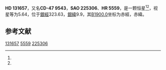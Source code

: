 {{Starbox begin
| name = HD 131657
}}
{{Starbox observe
| epoch = [[J2000.0|J2000.0]]
| constell = {{星座名待查}}<ref name=SIMBAD>{{cite web
 | url=http://simbad.u-strasbg.fr/simbad/sim-id?Ident=HR+5559
 | title=Pulsating variable Star
 | publisher=Centre de Données astronomiques de Strasbourg
 | work=SIMBAD
 | accessdate=2012-07-13
 | archive-date=2016-03-16
 | archive-url=https://web.archive.org/web/20160316074557/http://simbad.u-strasbg.fr/simbad/sim-id?Ident=HR+5559
 | dead-url=no
 }}</ref><ref name=DATA>{{cite web
 | url=http://vizier.u-strasbg.fr/viz-bin/VizieR-5?-out.add=.&-source=5050&-corr=PK=HR&-out.max=9999&HR=5559
 | title=VizieR Detailed Page
 | accessdate=2012-07-13
 | archive-date=2016-03-05
 | archive-url=https://web.archive.org/web/20160305004814/http://vizier.u-strasbg.fr/viz-bin/VizieR-5?-out.add=.&-source=5050&-corr=PK=HR&-out.max=9999&HR=5559
 | dead-url=no
 }}</ref>
| 星官 = 
| ra = {{RA|14|56|32}}<ref name=SIMBAD /><ref name=DATA />
| dec = {{DEC|-47|52|45}}<ref name=SIMBAD /><ref name=DATA />
| appmag_v = 5.64<ref name=SIMBAD /><ref name=DATA />
}}
{{Starbox character
| class = B9V<ref name=SIMBAD /><ref name=DATA />
| b-v = -0.04<ref name=SIMBAD /><ref name=DATA />
| u-b = -0.27<ref name=SIMBAD /><ref name=DATA />
| r-i = -0.02C<ref name=SIMBAD /><ref name=DATA />
| variable = 
}}
{{Starbox astrometry
| radial_v = -0.27
| prop_mo_ra = 15
| parallax = 
| p_error = 
}}
{{Starbox catalog
| names =CD-47 9543，[[SAO星表|SAO]] 225306，[[HD星表|HD]] 131657，[[HR星表|HR]] 5559}}
{{Starbox reference |Simbad=HR+5559}}
{{Starbox end}}

'''HD 131657'''，又名'''CD-47 9543'''，'''SAO 225306'''、'''HR 5559'''，是一颗恒星<ref name=SIMBAD /><ref name=DATA />，视星等为5.64，位于[[銀道座標系|銀經]]323.63，[[銀道座標系|銀緯]]9.9，其[[B1900.0|B1900.0]]坐标为赤經{{RA|14|49|44.3}}，赤緯{{DEC|-47|9.9|24}}。

== 参考文献 ==
{{reflist}}

{{star-stub}}

[[Category:HD和HDE天體|131657]]
[[Category:HR天體|5559]]
[[Category:SAO天體|225306]]